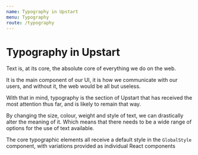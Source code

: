 ```yaml
---
name: Typography in Upstart
menu: Typography
route: /typography
---
```





# Typography in Upstart

Text is, at its core, the absolute core of everything we do on the web.

It is the main component of our UI, it is how we communicate with our users, and
without it, the web would be all but useless.

With that in mind, typography is the section of Upstart that has received the most
attention thus far, and is likely to remain that way.

By changing the size, colour, weight and style of text, we can drastically alter
the meaning of it. Which means that there needs to be a wide range of options for
the use of text available.

The core typographic elements all receive a default style in the `GlobalStyle`
component, with variations provided as individual React components